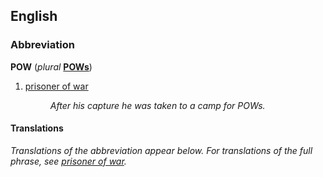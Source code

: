 {{see|pow}}
==English==
=== Abbreviation ===
'''POW''' (''plural'' '''[[POWs]]''')

# [[prisoner of war]]
#:''After his capture he was taken to a camp for POWs.''
 
==== Translations ====
''Translations of the abbreviation appear below.  For translations of the full phrase, see [[prisoner of war]].''
<!--Translate only the abbreviation here-->
<!--
*[[Chinese]]: [[战俘]]
*Dutch: [[krijgsgevangene]]
*German: [[Kriegsgefangener]] ''m''
*[[Interlingua]]: [[prisionere de guerra]]
*Italian: [[prigioniero di guerra]] ''m''
*Norwegian: [[fange av krig]]
*Polish: [[jeniec wojenny]] ''m''
*Portuguese: [[prisioneiro de guerra]]
*Slovak: [[zajatec]] ''m'' (zajatci ''pl'')
*Spanish: [[prisionero de guerra]]
*Swedish: [[krigsfånge]] 
*[[Volapük]]: [[kligafanäböpäb]]
-->